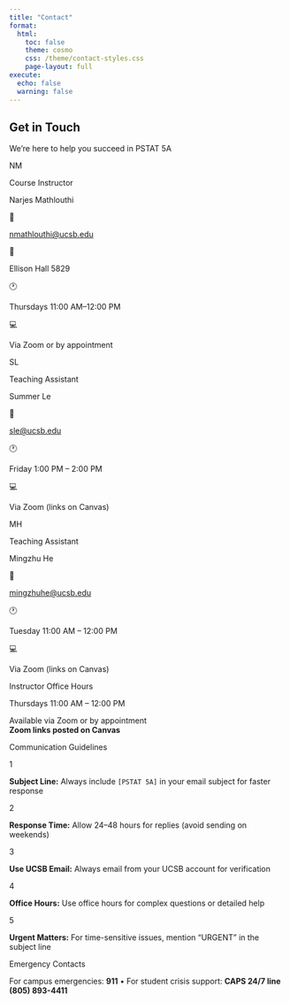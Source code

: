 ```yaml
---
title: "Contact"
format:
  html:
    toc: false
    theme: cosmo
    css: /theme/contact-styles.css
    page-layout: full
execute:
  echo: false
  warning: false
---
```




::: {.hero-section}
::: {.hero-content}
# Get in Touch {.hero-title}
::: {.hero-subtitle}
We're here to help you succeed in PSTAT 5A
:::
:::
:::

::: {.contact-grid}
::: {.contact-card}
::: {.contact-avatar}
NM
:::
::: {.contact-role}
Course Instructor
:::
::: {.contact-name}
Narjes Mathlouthi
:::
::: {.contact-info}
::: {.contact-item}
::: {.contact-icon}
📧
:::
::: {.contact-text}
[nmathlouthi@ucsb.edu](mailto:nmathlouthi@ucsb.edu)
:::
:::

::: {.contact-item}
::: {.contact-icon}
🏢
:::
::: {.contact-text}
Ellison Hall 5829
:::
:::

::: {.contact-item}
::: {.contact-icon}
🕐
:::
::: {.contact-text}
Thursdays 11:00 AM–12:00 PM
:::
:::

::: {.contact-item}
::: {.contact-icon}
💻
:::
::: {.contact-text}
Via Zoom or by appointment
:::
:::
:::
:::

::: {.contact-card}
::: {.contact-avatar}
SL
:::
::: {.contact-role}
Teaching Assistant
:::
::: {.contact-name}
Summer Le
:::
::: {.contact-info}
::: {.contact-item}
::: {.contact-icon}
📧
:::
::: {.contact-text}
[sle@ucsb.edu](mailto:sle@ucsb.edu)
:::
:::
::: {.contact-item}
::: {.contact-icon}
🕐
:::
::: {.contact-text}
Friday 1:00 PM – 2:00 PM
:::
:::

::: {.contact-item}
::: {.contact-icon}
💻
:::
::: {.contact-text}
Via Zoom (links on Canvas)
:::
:::
:::
:::
:::

::: {.contact-card}
::: {.contact-avatar}
MH
:::
::: {.contact-role}
Teaching Assistant
:::
::: {.contact-name}
Mingzhu He
:::
::: {.contact-info}
::: {.contact-item}
::: {.contact-icon}
📧
:::
::: {.contact-text}
[mingzhuhe@ucsb.edu](mailto:mingzhuhe@ucsb.edu)
:::
:::

::: {.contact-item}
::: {.contact-icon}
🕐
:::
::: {.contact-text}
Tuesday 11:00 AM – 12:00 PM
:::
:::

::: {.contact-item}
::: {.contact-icon}
💻
:::
::: {.contact-text}
Via Zoom (links on Canvas)
:::
:::
:::
:::





::: {.office-hours-card}
::: {.office-hours-content}
::: {.office-hours-title}
Instructor Office Hours
:::
::: {.office-hours-time}
Thursdays 11:00 AM – 12:00 PM
:::
::: {.office-hours-note}
  Available via Zoom or by appointment <br>
  **Zoom links posted on Canvas**
:::
:::
:::

::: {.guidelines-card}
::: {.guidelines-title}
Communication Guidelines
:::

::: {.guideline-item}
::: {.guideline-number}
1
:::
::: {.guideline-text}
**Subject Line:** Always include `[PSTAT 5A]` in your email subject for faster response
:::
:::

::: {.guideline-item}
::: {.guideline-number}
2
:::
::: {.guideline-text}
**Response Time:** Allow 24–48 hours for replies (avoid sending on weekends)
:::
:::

::: {.guideline-item}
::: {.guideline-number}
3
:::
::: {.guideline-text}
**Use UCSB Email:** Always email from your UCSB account for verification
:::
:::

::: {.guideline-item}
::: {.guideline-number}
4
:::
::: {.guideline-text}
**Office Hours:** Use office hours for complex questions or detailed help
:::
:::

::: {.guideline-item}
::: {.guideline-number}
5
:::
::: {.guideline-text}
**Urgent Matters:** For time-sensitive issues, mention "URGENT" in the subject line
:::
:::
:::

::: {.emergency-notice}
::: {.emergency-content}
::: {.emergency-title}
Emergency Contacts
:::
::: {.emergency-text}
For campus emergencies: **911** • For student crisis support: **CAPS 24/7 line (805) 893-4411**
:::
:::
:::

```{=html}
<script>
document.addEventListener('DOMContentLoaded', function() {
  // Add click-to-copy functionality for email addresses
  document.querySelectorAll('a[href^="mailto:"]').forEach(email => {
    email.addEventListener('click', function(e) {
      e.preventDefault();
      const emailAddress = this.textContent;
      navigator.clipboard.writeText(emailAddress).then(function() {
        // Visual feedback
        const originalText = email.textContent;
        email.textContent = 'Copied!';
        email.style.color = '#28a745';
        setTimeout(() => {
          email.textContent = originalText;
          email.style.color = '';
        }, 1500);
      });
    });
  });

  // Add scroll animations
  const observerOptions = {
    threshold: 0.1,
    rootMargin: '0px 0px -50px 0px'
  };

  const observer = new IntersectionObserver((entries) => {
    entries.forEach(entry => {
      if (entry.isIntersecting) {
        entry.target.style.opacity = '1';
        entry.target.style.transform = 'translateY(0)';
      }
    });
  }, observerOptions);

  // Observe contact cards
  document.querySelectorAll('.contact-card, .office-hours-card, .guidelines-card').forEach(card => {
    card.style.opacity = '0';
    card.style.transform = 'translateY(30px)';
    card.style.transition = 'all 0.6s ease';
    observer.observe(card);
  });
});
</script>
```
